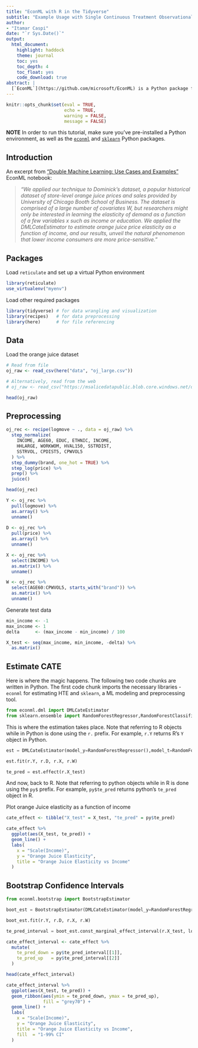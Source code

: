 ```yaml
---
title: "EconML with R in the Tidyverse"
subtitle: "Example Usage with Single Continuous Treatment Observational Data"
author:
- "Itamar Caspi"
date: "`r Sys.Date()`"
output:
  html_document:
    highlight: haddock
    theme: journal
    toc: yes
    toc_depth: 4
    toc_float: yes
    code_download: true
abstract: |
  [`EconML`](https://github.com/microsoft/EconML) is a Python package for estimating heterogeneous treatment effects from observational data via machine learning. In this note you I show how to call EconML from R using the [`reticulate`](https://rstudio.github.io/reticulate/index.html) package. To this end, I reproduce an example for usage with single continuous treatment observational data that appear in the ["Double Machine Learning: Use Cases and Examples"](https://github.com/microsoft/EconML/blob/master/notebooks/Double%20Machine%20Learning%20Examples.ipynb) EconML notebook. The code adheres as closely as possible to the [Tidyverse](https://www.tidyverse.org) [principles](https://principles.tidyverse.org) and [style](https://style.tidyverse.org).
---
```


```r

knitr::opts_chunk$set(eval = TRUE,
                      echo = TRUE,
                      warning = FALSE,
                      message = FALSE)

```

__NOTE__ In order to run this tutorial, make sure you've pre-installed a Python environment, as well as the [`econml`](https://github.com/microsoft/EconML#installation) and [`sklearn`](https://scikit-learn.org/stable/install.html) Python packages.

## Introduction

An excerpt from ["Double Machine Learning: Use Cases and Examples"](https://github.com/microsoft/EconML/blob/master/notebooks/Double%20Machine%20Learning%20Examples.ipynb) EconML notebook: 

>_"We applied our technique to Dominick’s dataset, a popular historical dataset of store-level orange juice prices and sales provided by University of Chicago Booth School of Business. The dataset is comprised of a large number of covariates $W$, but researchers might only be interested in learning the elasticity of demand as a function of a few variables $x$ such as income or education. We applied the DMLCateEstimator to estimate orange juice price elasticity as a function of income, and our results, unveil the natural phenomenon that lower income consumers are more price-sensitive."_

## Packages

Load `reticulate` and set up a virtual Python environment
```r

library(reticulate)
use_virtualenv("myenv")

```

Load other required packages
```r

library(tidyverse) # for data wrangling and visualization
library(recipes)   # for data preprocessing
library(here)      # for file referencing

```


## Data

Load the orange juice dataset
```r

# Read from file
oj_raw <- read_csv(here("data", "oj_large.csv"))

# Alternatively, read from the web
# oj_raw <- read_csv("https://msalicedatapublic.blob.core.windows.net/datasets/OrangeJuice/oj_large.csv")

head(oj_raw)

```


## Preprocessing

```r

oj_rec <- recipe(logmove ~ ., data = oj_raw) %>% 
  step_normalize(
    INCOME, AGE60, EDUC, ETHNIC, INCOME,
    HHLARGE, WORKWOM, HVAL150, SSTRDIST,
    SSTRVOL, CPDIST5, CPWVOL5
  ) %>% 
  step_dummy(brand, one_hot = TRUE) %>% 
  step_log(price) %>% 
  prep() %>% 
  juice()

head(oj_rec)

```


```r

Y <- oj_rec %>%
  pull(logmove) %>%
  as.array() %>% 
  unname()
  
D <- oj_rec %>%
  pull(price) %>%
  as.array() %>% 
  unname()

X <- oj_rec %>%
  select(INCOME) %>%
  as.matrix() %>% 
  unname()

W <- oj_rec %>%
  select(AGE60:CPWVOL5, starts_with("brand")) %>%
  as.matrix() %>% 
  unname()
```

Generate test data
```r

min_income <- -1
max_income <- 1
delta      <- (max_income - min_income) / 100

X_test <- seq(max_income, min_income, -delta) %>%
  as.matrix()

```


## Estimate CATE

Here is where the magic happens. The following two code chunks are written in Python. The first code chunk imports the necessary libraries - `econml` for estimating HTE and `sklearn`, a ML modeling and preprocessing tool.
```python

from econml.dml import DMLCateEstimator 
from sklearn.ensemble import RandomForestRegressor,RandomForestClassifier

```

This is where the estimation takes place. Note that referring to R objects while in Python is done using the `r.` prefix. For example, `r.Y` returns R's `Y` object in Python.
```python

est = DMLCateEstimator(model_y=RandomForestRegressor(),model_t=RandomForestRegressor())

est.fit(r.Y, r.D, r.X, r.W)

te_pred = est.effect(r.X_test)

```

And now, back to R. Note that referring to python objects while in R is done using the `py$` prefix. For example, `py$te_pred` returns python's `te_pred` object in R.

Plot orange Juice elasticity as a function of income
```r

cate_effect <- tibble("X_test" = X_test, "te_pred" = py$te_pred)

cate_effect %>% 
  ggplot(aes(X_test, te_pred)) +
  geom_line() +
  labs(
    x = "Scale(Income)",
    y = "Orange Juice Elasticity",
    title = "Orange Juice Elasticity vs Income"
  )

```


## Bootstrap Confidence Intervals


```python

from econml.bootstrap import BootstrapEstimator

```


```python

boot_est = BootstrapEstimator(DMLCateEstimator(model_y=RandomForestRegressor(),model_t=RandomForestRegressor()),n_bootstrap_samples=20) 

boot_est.fit(r.Y, r.D, r.X, r.W)

te_pred_interval = boot_est.const_marginal_effect_interval(r.X_test, lower=1, upper=99)

```



```r

cate_effect_interval <- cate_effect %>% 
  mutate(
    te_pred_down = py$te_pred_interval[[1]],
    te_pred_up   = py$te_pred_interval[[2]]
  )

head(cate_effect_interval)
```


```r

cate_effect_interval %>% 
  ggplot(aes(X_test, te_pred)) +
  geom_ribbon(aes(ymin = te_pred_down, ymax = te_pred_up),
              fill = "grey70") +
  geom_line() +
  labs(
    x = "Scale(Income)",
    y = "Orange Juice Elasticity",
    title = "Orange Juice Elasticity vs Income",
    fill  = "1-99% CI"
  )

```

